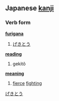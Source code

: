 == Japanese [[kanji]] ==                                          
===Verb form===
'''[[furigana]]'''
# [[げきとう]]

'''[[reading]]'''
# gekitô

'''[[meaning]]'''
# [[fierce]] [[fighting]]

[[Category:Japanese verbs|げきとう]]